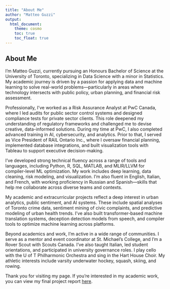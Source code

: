 ```yaml
---
title: "About Me"
author: "Matteo Guzzi"
output:
  html_document:
    theme: cosmo
    toc: true
    toc_float: true
---
```


## About Me

I'm Matteo Guzzi, currently pursuing an Honours Bachelor of Science at the University of Toronto, specializing in Data Science with a minor in Statistics. My academic journey is driven by a passion for applying data and machine learning to solve real-world problems—particularly in areas where technology intersects with public policy, urban planning, and financial risk assessment.

Professionally, I’ve worked as a Risk Assurance Analyst at PwC Canada, where I led audits for public sector control systems and designed compliance tests for private sector clients. This role deepened my understanding of regulatory frameworks and challenged me to devise creative, data-informed solutions. During my time at PwC, I also completed advanced training in AI, cybersecurity, and analytics. Prior to that, I served as Vice President of RAIL Ontario Inc., where I oversaw financial planning, implemented database integrations, and built visualization tools with Tableau to support executive decision-making.

I’ve developed strong technical fluency across a range of tools and languages, including Python, R, SQL, MATLAB, and MLIR/LLVM for compiler-level ML optimization. My work includes deep learning, data cleaning, risk modeling, and visualization. I'm also fluent in English, Italian, and French, with working proficiency in Russian and Spanish—skills that help me collaborate across diverse teams and contexts.

My academic and extracurricular projects reflect a deep interest in urban analytics, public sentiment, and AI systems. These include spatial analyses of Toronto crime data, sentiment mining of civic complaints, and predictive modeling of urban health trends. I've also built transformer-based machine translation systems, deception detection models from speech, and compiler tools to optimize machine learning across platforms.

Beyond academics and work, I’m active in a wide range of communities. I serve as a mentor and event coordinator at St. Michael’s College, and I’m a Rover Scout with Scouts Canada. I’ve also taught Italian, led student orientations, and participated in university governance roles. I play cello with the U of T Philharmonic Orchestra and sing in the Hart House Choir. My athletic interests include varsity underwater hockey, squash, skiing, and rowing.

Thank you for visiting my page. If you're interested in my academic work, you can view my final project report [here](final-proj-jsc370.pdf).
